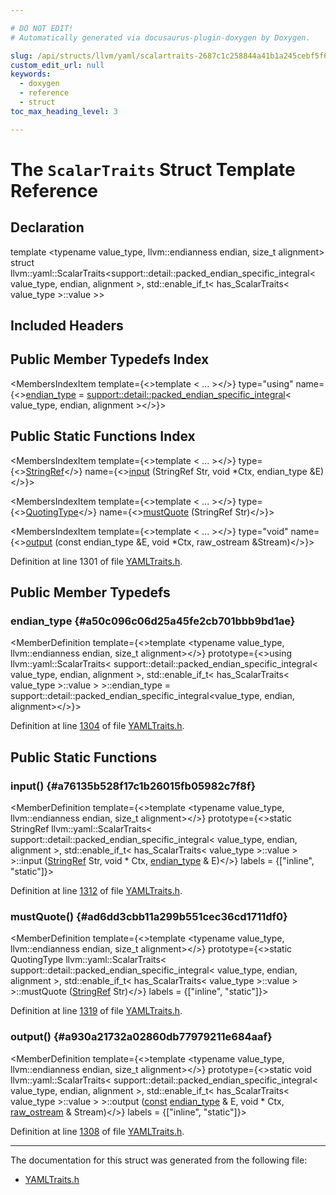 ```yaml
---

# DO NOT EDIT!
# Automatically generated via docusaurus-plugin-doxygen by Doxygen.

slug: /api/structs/llvm/yaml/scalartraits-2687c1c258844a41b1a245cebf5f68bd
custom_edit_url: null
keywords:
  - doxygen
  - reference
  - struct
toc_max_heading_level: 3

---
```





# The `ScalarTraits` Struct Template Reference

<DoxygenPage pluginConfig={pluginConfig}>



## Declaration

<CodeBlock>template &lt;typename value&#95;type, llvm::endianness endian, size&#95;t alignment&gt;
struct llvm::yaml::ScalarTraits&lt;support::detail::packed&#95;endian&#95;specific&#95;integral&lt; value&#95;type, endian, alignment &gt;, std::enable&#95;if&#95;t&lt; has&#95;ScalarTraits&lt; value&#95;type &gt;::value &gt;&gt;</CodeBlock>

## Included Headers

<IncludesList>
<IncludesListItem
  filePath="llvm/Support/YAMLTraits.h"
  permalink="/docs/api/files/include/include/llvm/include/llvm/support/yamltraits-h"
  isLocal="true" />
</IncludesList>

## Public Member Typedefs Index

<MembersIndex>

<MembersIndexItem
  template={<>template &lt; ... &gt;</>}
  type="using"
  name={<><a href="#a50c096c06d25a45fe2cb701bbb9bd1ae">endian&#95;type</a> = <a href="/docs/api/structs/llvm/support/detail/packed-endian-specific-integral">support::detail::packed&#95;endian&#95;specific&#95;integral</a>&lt; value&#95;type, endian, alignment &gt;</>}>
</MembersIndexItem>

</MembersIndex>

## Public Static Functions Index

<MembersIndex>

<MembersIndexItem
  template={<>template &lt; ... &gt;</>}
  type={<><a href="/docs/api/classes/llvm/stringref">StringRef</a></>}
  name={<><a href="#a76135b528f17c1b26015fb05982c7f8f">input</a> (StringRef Str, void &#42;Ctx, endian&#95;type &amp;E)</>}>
</MembersIndexItem>

<MembersIndexItem
  template={<>template &lt; ... &gt;</>}
  type={<><a href="/docs/api/namespaces/llvm/yaml/#a2e9b09c50b4fff3bad8cba23daef8757">QuotingType</a></>}
  name={<><a href="#ad6dd3cbb11a299b551cec36cd1711df0">mustQuote</a> (StringRef Str)</>}>
</MembersIndexItem>

<MembersIndexItem
  template={<>template &lt; ... &gt;</>}
  type="void"
  name={<><a href="#a930a21732a02860db77979211e684aaf">output</a> (const endian&#95;type &amp;E, void &#42;Ctx, raw&#95;ostream &amp;Stream)</>}>
</MembersIndexItem>

</MembersIndex>


Definition at line 1301 of file <a href="/docs/api/files/include/include/llvm/include/llvm/support/yamltraits-h">YAMLTraits.h</a>.

<SectionDefinition>

## Public Member Typedefs

### endian&#95;type {#a50c096c06d25a45fe2cb701bbb9bd1ae}

<MemberDefinition
  template={<>template &lt;typename value&#95;type, llvm::endianness endian, size&#95;t alignment&gt;</>}
  prototype={<>using llvm::yaml::ScalarTraits&lt; support::detail::packed&#95;endian&#95;specific&#95;integral&lt; value&#95;type, endian, alignment &gt;, std::enable&#95;if&#95;t&lt; has&#95;ScalarTraits&lt; value&#95;type &gt;::value &gt; &gt;::endian&#95;type = 
      support::detail::packed&#95;endian&#95;specific&#95;integral&lt;value&#95;type, endian,
                                                       alignment&gt;</>}>

Definition at line <a href="/docs/api/files/include/include/llvm/include/llvm/support/yamltraits-h/#l01304">1304</a> of file <a href="/docs/api/files/include/include/llvm/include/llvm/support/yamltraits-h">YAMLTraits.h</a>.
</MemberDefinition>

</SectionDefinition>

<SectionDefinition>

## Public Static Functions

### input() {#a76135b528f17c1b26015fb05982c7f8f}

<MemberDefinition
  template={<>template &lt;typename value&#95;type, llvm::endianness endian, size&#95;t alignment&gt;</>}
  prototype={<>static StringRef llvm::yaml::ScalarTraits&lt; support::detail::packed&#95;endian&#95;specific&#95;integral&lt; value&#95;type, endian, alignment &gt;, std::enable&#95;if&#95;t&lt; has&#95;ScalarTraits&lt; value&#95;type &gt;::value &gt; &gt;::input (<a href="/docs/api/classes/llvm/stringref">StringRef</a> Str, void &#42; Ctx, <a href="#a50c096c06d25a45fe2cb701bbb9bd1ae">endian&#95;type</a> &amp; E)</>}
  labels = {["inline", "static"]}>

Definition at line <a href="/docs/api/files/include/include/llvm/include/llvm/support/yamltraits-h/#l01312">1312</a> of file <a href="/docs/api/files/include/include/llvm/include/llvm/support/yamltraits-h">YAMLTraits.h</a>.
</MemberDefinition>

### mustQuote() {#ad6dd3cbb11a299b551cec36cd1711df0}

<MemberDefinition
  template={<>template &lt;typename value&#95;type, llvm::endianness endian, size&#95;t alignment&gt;</>}
  prototype={<>static QuotingType llvm::yaml::ScalarTraits&lt; support::detail::packed&#95;endian&#95;specific&#95;integral&lt; value&#95;type, endian, alignment &gt;, std::enable&#95;if&#95;t&lt; has&#95;ScalarTraits&lt; value&#95;type &gt;::value &gt; &gt;::mustQuote (<a href="/docs/api/classes/llvm/stringref">StringRef</a> Str)</>}
  labels = {["inline", "static"]}>

Definition at line <a href="/docs/api/files/include/include/llvm/include/llvm/support/yamltraits-h/#l01319">1319</a> of file <a href="/docs/api/files/include/include/llvm/include/llvm/support/yamltraits-h">YAMLTraits.h</a>.
</MemberDefinition>

### output() {#a930a21732a02860db77979211e684aaf}

<MemberDefinition
  template={<>template &lt;typename value&#95;type, llvm::endianness endian, size&#95;t alignment&gt;</>}
  prototype={<>static void llvm::yaml::ScalarTraits&lt; support::detail::packed&#95;endian&#95;specific&#95;integral&lt; value&#95;type, endian, alignment &gt;, std::enable&#95;if&#95;t&lt; has&#95;ScalarTraits&lt; value&#95;type &gt;::value &gt; &gt;::output (<a href="/docs/api/files/lib/lib/target/lib/target/aarch64/aarch64promoteconstant-cpp/#a90f8350fecae261c25be85d38b451bff">const</a> <a href="#a50c096c06d25a45fe2cb701bbb9bd1ae">endian&#95;type</a> &amp; E, void &#42; Ctx, <a href="/docs/api/classes/llvm/raw-ostream">raw&#95;ostream</a> &amp; Stream)</>}
  labels = {["inline", "static"]}>

Definition at line <a href="/docs/api/files/include/include/llvm/include/llvm/support/yamltraits-h/#l01308">1308</a> of file <a href="/docs/api/files/include/include/llvm/include/llvm/support/yamltraits-h">YAMLTraits.h</a>.
</MemberDefinition>

</SectionDefinition>

<hr/>

The documentation for this struct was generated from the following file:

<ul>
<li><a href="/docs/api/files/include/include/llvm/include/llvm/support/yamltraits-h">YAMLTraits.h</a></li>
</ul>

</DoxygenPage>
